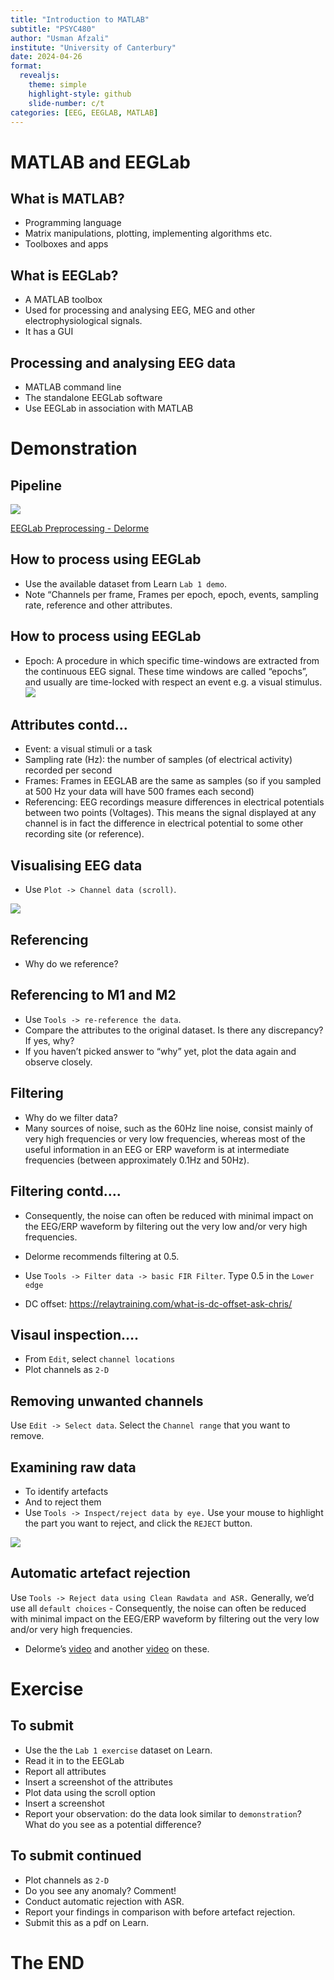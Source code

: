 ```yaml
---
title: "Introduction to MATLAB"
subtitle: "PSYC480"
author: "Usman Afzali"
institute: "University of Canterbury"
date: 2024-04-26
format: 
  revealjs:
    theme: simple
    highlight-style: github
    slide-number: c/t
categories: [EEG, EEGLAB, MATLAB]
---
```


# MATLAB and EEGLab {background-color="orange"}

## What is MATLAB? {background-color="#346bc8"}

-   Programming language
-   Matrix manipulations, plotting, implementing algorithms etc.
-   Toolboxes and apps

## What is EEGLab? {background-color="#346bc8"}

-   A MATLAB toolbox
-   Used for processing and analysing EEG, MEG and other electrophysiological signals.
-   It has a GUI

## Processing and analysing EEG data {background-color="#346bc8"}

-   MATLAB command line
-   The standalone EEGLab software
-   Use EEGLab in association with MATLAB

# Demonstration {background-color="orange"}

## Pipeline {background-color="#346bc8"}

![](/figs/pipeline.png)

[EEGLab Preprocessing - Delorme](https://youtu.be/gEk33jWB0MY)

## How to process using EEGLab {background-color="#346bc8"}

-   Use the available dataset from Learn `Lab 1 demo`.
-   Note "Channels per frame, Frames per epoch, epoch, events, sampling rate, reference and other attributes.

## How to process using EEGLab {background-color="#346bc8"}

-   Epoch: A procedure in which specific time-windows are extracted from the continuous EEG signal. These time windows are called “epochs”, and usually are time-locked with respect an event e.g. a visual stimulus. ![](/figs/Figure%209.png)

## Attributes contd... {background-color="#346bc8"}

-   Event: a visual stimuli or a task
-   Sampling rate (Hz): the number of samples (of electrical activity) recorded per second
-   Frames: Frames in EEGLAB are the same as samples (so if you sampled at 500 Hz your data will have 500 frames each second)
-   Referencing: EEG recordings measure differences in electrical potentials between two points (Voltages). This means the signal displayed at any channel is in fact the difference in electrical potential to some other recording site (or reference).

## Visualising EEG data {background-color="#346bc8"}

-   Use `Plot -> Channel data (scroll)`.

![](/figs/eeg1.png)

## Referencing {background-color="#346bc8"}

::: incremental
-   Why do we reference?
:::

## Referencing to M1 and M2 {background-color="#346bc8"}

::: incremental
-   Use `Tools -> re-reference the data`.
-   Compare the attributes to the original dataset. Is there any discrepancy? If yes, why?
-   If you haven't picked answer to "why" yet, plot the data again and observe closely.
:::

## Filtering {background-color="#346bc8"}

::: incremental
-   Why do we filter data?
-   Many sources of noise, such as the 60Hz line noise, consist mainly of very high frequencies or very low frequencies, whereas most of the useful information in an EEG or ERP waveform is at intermediate frequencies (between approximately 0.1Hz and 50Hz).
:::

## Filtering contd.... {background-color="#346bc8"}

::: incremental
-   Consequently, the noise can often be reduced with minimal impact on the EEG/ERP waveform by filtering out the very low and/or very high frequencies.

-   Delorme recommends filtering at 0.5.

-   Use `Tools -> Filter data -> basic FIR Filter`. Type 0.5 in the `Lower edge`

-   DC offset: <https://relaytraining.com/what-is-dc-offset-ask-chris/>
:::

## Visaul inspection.... {background-color="#346bc8"}

-   From `Edit`, select `channel locations`
-   Plot channels as `2-D`

## Removing unwanted channels {background-color="#346bc8"}

Use `Edit -> Select data`. Select the `Channel range` that you want to remove.

## Examining raw data {background-color="#346bc8"}

::: {layout="[[60, 40], [100]]"}
-   To identify artefacts
-   And to reject them
-   Use `Tools -> Inspect/reject data by eye.` Use your mouse to highlight the part you want to reject, and click the `REJECT` button.

![](/figs/messydata.png)
:::

## Automatic artefact rejection {background-color="#346bc8"}

Use `Tools -> Reject data using Clean Rawdata and ASR.` Generally, we'd use all `default choices` - Consequently, the noise can often be reduced with minimal impact on the EEG/ERP waveform by filtering out the very low and/or very high frequencies.

-   Delorme's [video](https://www.youtube.com/watch?v=5BTT-L2Ab04&list=PLXc9qfVbMMN1ZS3sU2xT2hhfB5PAmuNae&index=6) and another [video](https://www.youtube.com/watch?v=ZvbRiX84mgc&list=PLXc9qfVbMMN1ZS3sU2xT2hhfB5PAmuNae&index=7) on these.

# Exercise {background-color="orange"}

## To submit {background-color="#346bc8"}

-   Use the the `Lab 1 exercise` dataset on Learn.
-   Read it in to the EEGLab
-   Report all attributes
-   Insert a screenshot of the attributes
-   Plot data using the scroll option
-   Insert a screenshot
-   Report your observation: do the data look similar to `demonstration`? What do you see as a potential difference?

## To submit continued {background-color="#346bc8"}

-   Plot channels as `2-D`
-   Do you see any anomaly? Comment!
-   Conduct automatic rejection with ASR.
-   Report your findings in comparison with before artefact rejection.
-   Submit this as a pdf on Learn.

# The END {background-color="orange"}
